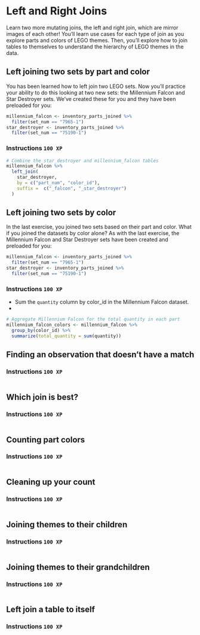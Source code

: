 # Left and Right Joins

Learn two more mutating joins, the left and right join, which are mirror images
of each other! You'll learn use cases for each type of join as you explore
parts and colors of LEGO themes. Then, you'll explore how to join tables to
themselves to understand the hierarchy of LEGO themes in the data.

## Left joining two sets by part and color

You has been learned how to left join two LEGO sets. Now you'll practice your
ability to do this looking at two new sets: the Millennium Falcon and Star
Destroyer sets. We've created these for you and they have been preloaded for you:

```.r
millennium_falcon <- inventory_parts_joined %>%
  filter(set_num == "7965-1")
star_destroyer <- inventory_parts_joined %>%
  filter(set_num == "75190-1")
```

### Instructions `100 XP` {.unnumbered}

```.r
# Combine the star_destroyer and millennium_falcon tables
millennium_falcon %>%
  left_join(
    star_destroyer,
    by = c("part_num", "color_id"),
    suffix =  c("_falcon", "_star_destroyer")
  )
```

## Left joining two sets by color

In the last exercise, you joined two sets based on their part and color.
What if you joined the datasets by color alone? As with the last exercise,
the Millennium Falcon and Star Destroyer sets have been created and preloaded for you:

```.r
millennium_falcon <- inventory_parts_joined %>%
  filter(set_num == "7965-1")
star_destroyer <- inventory_parts_joined %>%
  filter(set_num == "75190-1")
```

### Instructions `100 XP` {.unnumbered}
- Sum the `quantity` column by color_id in the Millennium Falcon dataset.
- 
```.r
# Aggregate Millennium Falcon for the total quantity in each part
millennium_falcon_colors <- millennium_falcon %>%
  group_by(color_id) %>%
  summarize(total_quantity = sum(quantity))

```

## Finding an observation that doesn't have a match

### Instructions `100 XP` {.unnumbered}

```.r

```

## Which join is best?

### Instructions `100 XP` {.unnumbered}

```.r

```

## Counting part colors

### Instructions `100 XP` {.unnumbered}

```.r

```

## Cleaning up your count

### Instructions `100 XP` {.unnumbered}

```.r

```

## Joining themes to their children 


### Instructions `100 XP` {.unnumbered}

```.r

```

## Joining themes to their grandchildren

### Instructions `100 XP` {.unnumbered}

```.r

```

## Left join a table to itself

### Instructions `100 XP` {.unnumbered}

```.r

```
